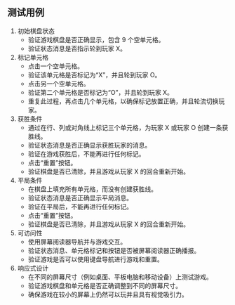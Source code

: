 ## 测试用例

1. 初始棋盘状态
   * 验证游戏棋盘是否正确显示，包含 9 个空单元格。
   * 验证状态消息是否指示轮到玩家 X。
2. 标记单元格
   * 点击一个空单元格。
   * 验证该单元格是否标记为“X”，并且轮到玩家 O。
   * 点击另一个空单元格。
   * 验证第二个单元格是否标记为“O”，并且轮到玩家 X。
   * 重复此过程，再点击几个单元格，以确保标记放置正确，并且轮流切换玩家。
3. 获胜条件
   * 通过在行、列或对角线上标记三个单元格，为玩家 X 或玩家 O 创建一条获胜线。
   * 验证状态消息是否正确显示获胜玩家的消息。
   * 验证在游戏获胜后，不能再进行任何标记。
   * 点击“重置”按钮。
   * 验证棋盘是否已清除，并且游戏从玩家 X 的回合重新开始。
4. 平局条件
   * 在棋盘上填充所有单元格，而没有创建获胜线。
   * 验证状态消息是否正确显示平局消息。
   * 验证在平局后，不能再进行任何标记。
   * 点击“重置”按钮。
   * 验证棋盘是否已清除，并且游戏从玩家 X 的回合重新开始。
5. 可访问性
   * 使用屏幕阅读器导航并与游戏交互。
   * 验证状态消息、单元格标记和按钮是否被屏幕阅读器正确播报。
   * 验证游戏是否可以使用键盘导航进行游戏和重置。
6. 响应式设计
   * 在不同的屏幕尺寸（例如桌面、平板电脑和移动设备）上测试游戏。
   * 验证游戏棋盘和单元格是否正确调整到不同的屏幕尺寸。
   * 确保游戏在较小的屏幕上仍然可以玩并且具有视觉吸引力。
